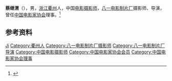 '''蔡继渭'''（{{bd|1929年|2月|}}），男，[[浙江|浙江]][[衢州|衢州]]人，中国[[电影摄影师|电影摄影师]]，[[八一电影制片厂|八一电影制片厂]]摄影师、导演，曾任[[中国电影家协会|中国电影家协会]]理事。<ref>{{Cite book|title=中国电影电视艺术家辞典|author=何厚桢主编|publisher=中国学术期刊（光盘版）电子杂志社|year=2007|isbn=|location=北京|pages=}}</ref>

== 参考资料 ==
{{reflist}}

{{中国人物小作品}}
{{Navboxes
| title  = 蔡继渭在[[中国电影家协会|中国电影家协会]]的职务
| list1  =
{{中国电影家协会第四届理事会}}
{{中国电影家协会第五届理事会}}
}}

{{Authority control}}
{{DEFAULTSORT:Cai蔡}}
[[Category:蔡姓|Ji]]
[[Category:衢州人|Category:衢州人]]
[[Category:八一电影制片厂摄影师|Category:八一电影制片厂摄影师]]
[[Category:八一电影制片厂导演|Category:八一电影制片厂导演]]
[[Category:中国电影摄影师|Category:中国电影摄影师]]
[[Category:中国电影家协会会员|Category:中国电影家协会会员]]
[[Category:中国电影家协会理事|Category:中国电影家协会理事]]